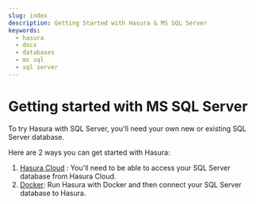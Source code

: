 ```yaml
---
slug: index
description: Getting Started with Hasura & MS SQL Server
keywords:
  - hasura
  - docs
  - databases
  - ms sql
  - sql server
---
```


# Getting started with MS SQL Server

To try Hasura with SQL Server, you'll need your own new or existing SQL Server database.

Here are 2 ways you can get started with Hasura:

1.  [Hasura Cloud](/databases/ms-sql-server/getting-started/cloud.mdx) : You'll need to be able to access your SQL Server database from Hasura Cloud.
2.  [Docker](/databases/ms-sql-server/getting-started/docker.mdx): Run Hasura with Docker and then connect your SQL Server database to Hasura.

<!--
- [Hasura Cloud](/databases/ms-sql-server/getting-started/cloud.mdx)
- [Docker](/databases/ms-sql-server/getting-started/docker.mdx)
-->